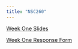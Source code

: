 ```yaml
---
title: "NSC260"
---
```


[Week One Slides](vuu/chapter_one.pdf) 

[Week One Response Form](https://docs.google.com/forms/d/e/1FAIpQLSeFH_Jgkp3sWSq4SODaVieYyry1FiUPQcE2OnGL-OyQ73UulA/viewform?usp=sf_link)
